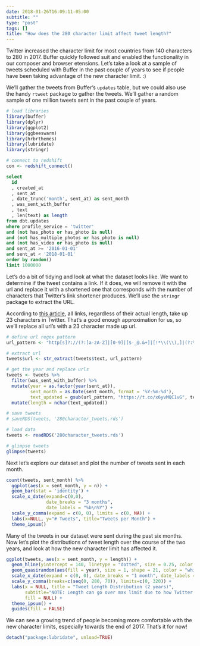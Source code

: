 ```yaml
---
date: 2018-01-26T16:09:11-05:00
subtitle: ""
type: "post"
tags: []
title: "How does the 280 character limit affect tweet length?"
---
```


Twitter increased the character limit for most countries from 140 characters to 280 in 2017. Buffer quickly followed suit and enabled the functionality in our composer and browser etensions. Let's take a look at a sample of tweets scheduled with Buffer in the past couple of years to see if people have been taking advantage of the new character limit. :) 

We'll gather the tweets from Buffer's `updates` table, but we could also use the handy `rtweet` package to gather the tweets. We'll gather a random sample of one million tweets sent in the past couple of years.

```r
# load libraries
library(buffer)
library(dplyr)
library(ggplot2)
library(ggbeeswarm)
library(hrbrthemes)
library(lubridate)
library(stringr)
```

```r
# connect to redshift
con <- redshift_connect()
```

```sql
select
  id
  , created_at
  , sent_at
  , date_trunc('month', sent_at) as sent_month
  , was_sent_with_buffer
  , text
  , len(text) as length
from dbt.updates
where profile_service = 'twitter'
and (not has_photo or has_photo is null)
and (not has_multiple_photos or has_photo is null)
and (not has_video or has_photo is null)
and sent_at >= '2016-01-01'
and sent_at < '2018-01-01'
order by random()
limit 1000000
```

Let's do a bit of tidying and look at what the dataset looks like. We want to determine if the tweet contains a link. If it does, we will remove it with the url and replace it with a shortened one that corresponds with the number of characters that Twitter's link shortener produces. We'll use the `stringr` package to extract the URL.

According to [this article](https://follows.com/blog/2017/11/best-link-shortener-twitter), all links, regardless of their actual length, take up 23 characters in Twitter. That's a good enough approximation for us, so we'll replace all url's with a 23 character made up url. 

```r
# define url regex pattern
url_pattern <- "http[s]?://(?:[a-zA-Z]|[0-9]|[$-_@.&+]|[!*\\(\\),]|(?:%[0-9a-fA-F][0-9a-fA-F]))+"

# extract url
tweets$url <- str_extract(tweets$text, url_pattern)

# get the year and replace urls
tweets <- tweets %>% 
  filter(was_sent_with_buffer) %>% 
  mutate(year = as.factor(year(sent_at)),
         sent_month = as.Date(sent_month, format = '%Y-%m-%d'),
         text_updated = gsub(url_pattern, "https://t.co/x6yvMQC1vG", text)) %>% 
  mutate(length = nchar(text_updated))
```
```r
# save tweets
# saveRDS(tweets, '280character_tweets.rds')

# load data
tweets <- readRDS('280character_tweets.rds')
```

```r
# glimpse tweets
glimpse(tweets)
```

Next let's explore our dataset and plot the number of tweets sent in each month.

```r
count(tweets, sent_month) %>% 
  ggplot(aes(x = sent_month, y = n)) +
  geom_bar(stat = 'identity') +
  scale_x_date(expand=c(0,0), 
               date_breaks = "3 months", 
               date_labels = "%b\n%Y") +
  scale_y_comma(expand = c(0, 0), limits = c(0, NA)) +
  labs(x=NULL, y="# Tweets", title="Tweets per Month") +
  theme_ipsum()
```

Many of the tweets in our dataset were sent during the past six months. Now let's plot the distributions of tweet length over the course of the two years, and look at how the new character limit has affected it.

```r
ggplot(tweets, aes(x = sent_month, y = length)) +
  geom_hline(yintercept = 140, linetype = "dotted", size = 0.25, color = "#2b2b2b") +
  geom_quasirandom(aes(fill = year), size = 1, shape = 21, color = "white", stroke = 0.1) +
  scale_x_date(expand = c(0, 0), date_breaks = "1 month", date_labels = "%b\n%Y") +
  scale_y_comma(breaks=c(seq(0, 280, 70)), limits=c(0, 320)) +
  labs(x = NULL, title = "Tweet Length Distribution (2 years)",
       subtitle="NOTE: Length can go over max limit due to how Twitter's API includes URLs",
       fill = NULL) +
  theme_ipsum() +
  guides(fill = FALSE)
```

We can see a growing trend of people becoming more comfortable with the new character limits, especially towards the end of 2017. That's it for now! 

```r
detach("package:lubridate", unload=TRUE)
```
